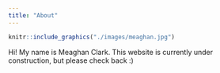 ```yaml
---
title: "About"
---
```




```r
knitr::include_graphics("./images/meaghan.jpg")
```

Hi! My name is Meaghan Clark. This website is currently under construction, but please check back :) 